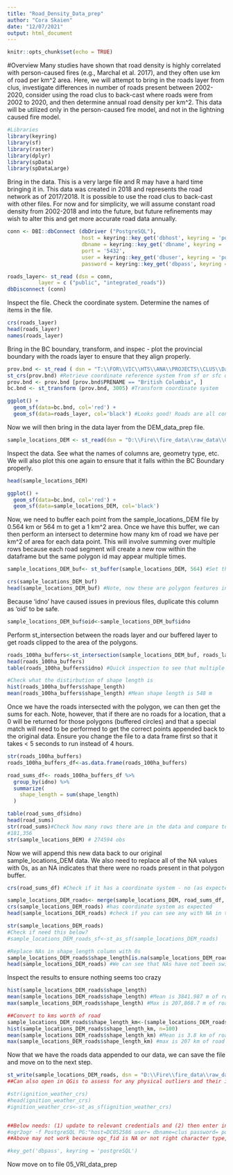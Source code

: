 ```yaml
---
title: "Road_Density_Data_prep"
author: "Cora Skaien"
date: "12/07/2021"
output: html_document
---
```


```r
knitr::opts_chunk$set(echo = TRUE)
```

#Overview
Many studies have shown that road density is highly correlated with person-caused fires (e.g., Marchal et al. 2017), and they often use km of road per km^2 area. Here, we will attempt to bring in the roads layer from clus, investigate differences in number of roads present between 2002-2020, consider using the road clus to back-cast where roads were from 2002 to 2020, and then determine annual road density per km^2. This data will be utilized only in the person-caused fire model, and not in the lightning caused fire model. 

```r
#Libraries
library(keyring)
library(sf)
library(raster)
library(dplyr)
library(spData)
library(spDataLarge)

```


Bring in the data. This is a very large file and R may have a hard time bringing it in. This data was created in 2018 and represents the road network as of 2017/2018. It is possible to use the road clus to back-cast with other files. For now and for simplicity, we will assume constant road density from 2002-2018 and into the future, but future refinements may wish to alter this and get more accurate road data annually.

```r
conn <- DBI::dbConnect (dbDriver ("PostgreSQL"), 
                        host = keyring::key_get('dbhost', keyring = 'postgreSQL'), 
                        dbname = keyring::key_get('dbname', keyring = 'postgreSQL'), 
                        port = '5432',
                        user = keyring::key_get('dbuser', keyring = 'postgreSQL'),
                        password = keyring::key_get('dbpass', keyring = 'postgreSQL'))

roads_layer<- st_read (dsn = conn, 
          layer = c ("public", "integrated_roads"))
dbDisconnect (conn)

```
Inspect the file. Check the coordinate system. Determine the names of items in the file.

```r
crs(roads_layer)
head(roads_layer)
names(roads_layer)

```

Bring in the BC boundary, transform, and inspec - plot the provincial boundary with the roads layer to ensure that they align properly.

```r

prov.bnd <- st_read ( dsn = "T:\\FOR\\VIC\\HTS\\ANA\\PROJECTS\\CLUS\\Data\\admin_boundaries\\province\\gpr_000b11a_e.shp", stringsAsFactors = T) # Read simple features from file or database, or retrieve layer names and their geometry type(s)
st_crs(prov.bnd) #Retrieve coordinate reference system from sf or sfc object
prov.bnd <- prov.bnd [prov.bnd$PRENAME == "British Columbia", ] 
bc.bnd <- st_transform (prov.bnd, 3005) #Transform coordinate system

ggplot() +
  geom_sf(data=bc.bnd, col='red') +
  geom_sf(data=roads_layer, col='black') #Looks good! Roads are all contained within the BC Boundary

```

Now we will then bring in the data layer from the DEM_data_prep file. 

```r
sample_locations_DEM <- st_read(dsn = "D:\\Fire\\fire_data\\raw_data\\ClimateBC_Data\\DC_data_DEM_5x.shp")

```
Inspect the data. See what the names of columns are, geometry type, etc. We will also plot this one again to ensure that it falls within the BC Boundary properly.

```r
head(sample_locations_DEM)

ggplot() +
  geom_sf(data=bc.bnd, col='red') +
  geom_sf(data=sample_locations_DEM, col='black')
```

Now, we need to buffer each point from the sample_locations_DEM file by 0.564 km or 564 m to get a 1 km^2 area. Once we have this buffer, we can then perform an intersect to determine how many km of road we have per km^2 of area for each data point. This will involve summing over multiple rows because each road segment will create a new row within the dataframe but the same polygon id may appear multiple times.

```r
sample_locations_DEM_buf<- st_buffer(sample_locations_DEM, 564) #Set the buffer to 564 m to get a circle with a radous of 564 m and an area of 1 km2

crs(sample_locations_DEM_buf)
head(sample_locations_DEM_buf) #Note, now these are polygon features instead of point features because we have buffers.

```
Because 'idno' have caused issues in previous files, duplicate this column as 'oid' to be safe.

```r
sample_locations_DEM_buf$oid<-sample_locations_DEM_buf$idno

```

Perform st_intersection between the roads layer and our buffered layer to get roads clipped to the area of the polygons.

```r
roads_100ha_buffers<-st_intersection(sample_locations_DEM_buf, roads_layer)
head(roads_100ha_buffers)
table(roads_100ha_buffers$idno) #Quick inspection to see that multiple roads do indeed return multiple reports for each idno

#Check what the distirbution of shape length is
hist(roads_100ha_buffers$shape_length)
mean(roads_100ha_buffers$shape_length) #Mean shape length is 548 m

```

Once we have the roads intersected with the polygon, we can then get the sums for each. Note, however, that if there are no roads for a location, that a 0 will be returned for those polygons (buffered circles) and that a special match will need to be performed to get the correct points appended back to the original data. Ensure you change the file to a data frame first so that it takes < 5 seconds to run instead of 4 hours.

```r
str(roads_100ha_buffers)
roads_100ha_buffers_df<-as.data.frame(roads_100ha_buffers)

road_sums_df<- roads_100ha_buffers_df %>%
  group_by(idno) %>%
  summarize(
    shape_length = sum(shape_length)
  )

table(road_sums_df$idno)
head(road_sums)
str(road_sums)#Check how many rows there are in the data and compare to our initial data
#181,356
str(sample_locations_DEM) # 274594 obs

```

Now we will append this new data back to our original sample_locations_DEM data. We also need to replace all of the NA values with 0s, as an NA indicates that there were no roads present in that polygon buffer.

```r
crs(road_sums_df) #Check if it has a coordinate system - no (as expected)

sample_locations_DEM_roads<- merge(sample_locations_DEM, road_sums_df, by = 'idno', all=TRUE)
crs(sample_locations_DEM_roads) #has coordinate system as expected
head(sample_locations_DEM_roads) #check if you can see any with NA in the 

str(sample_locations_DEM_roads)
#Check if need this below?
#sample_locations_DEM_roads_sf<-st_as_sf(sample_locations_DEM_roads)

#Replace NAs in shape_length column with 0s
sample_locations_DEM_roads$shape_length[is.na(sample_locations_DEM_roads$shape_length)] <- 0
head(sample_locations_DEM_roads) #We can see that NAs have not been switched to 0

```

Inspect the results to ensure nothing seems too crazy

```r
hist(sample_locations_DEM_roads$shape_length)
mean(sample_locations_DEM_roads$shape_length) #Mean is 3841.987 m of road per km square
max(sample_locations_DEM_roads$shape_length) #Max is 207,868.7 m of road per km square. This seems impossible.

##Convert to kms worth of road
sample_locations_DEM_roads$shape_length_km<-(sample_locations_DEM_roads$shape_length/1000)
hist(sample_locations_DEM_roads$shape_length_km, n=100)
mean(sample_locations_DEM_roads$shape_length_km) #Mean is 3.8 km of road per km square
max(sample_locations_DEM_roads$shape_length_km) #max is 207 km of road per km square... seems unlikely!

```


Now that we have the roads data appended to our data, we can save the file and move on to the next step.

```r

st_write(sample_locations_DEM_roads, dsn = "D:\\Fire\\fire_data\\raw_data\\ClimateBC_Data\\Data_climate_DEM_roads.shp", delete_layer=TRUE)
##Can also open in QGis to assess for any physical outliers and their information.

#str(ignition_weather_crs)
#head(ignition_weather_crs)
#ignition_weather_crs<-st_as_sf(ignition_weather_crs)


##Below needs: (1) update to relevant credentials and (2) then enter into the OSGeo4W command line and hit enter. 
#ogr2ogr -f PostgreSQL PG:"host=DC052586 user= dbname=clus password= port=5432" D:\\Fire\\fire_data\\raw_data\\ClimateBC_Data\\Data_climate_DEM_roads.shp -overwrite -a_srs EPSG:3005 -progress --config PG_USE_COPY YES -nlt PROMOTE_TO_MULTI
##Above may not work because ogc_fid is NA or not right character type, and the code is trying to set this as the FID when uploading.

#key_get('dbpass', keyring = 'postgreSQL')
```

############## Now move on to file 05_VRI_data_prep#############
